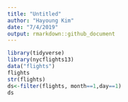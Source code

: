 ```yaml
---
title: "Untitled"
author: "Hayoung Kim"
date: "7/4/2019"
output: rmarkdown::github_document
---
```


```r
library(tidyverse)
library(nycflights13)
data("flights")
flights
str(flights)
ds<-filter(flights, month==1,day==1)
ds
```


